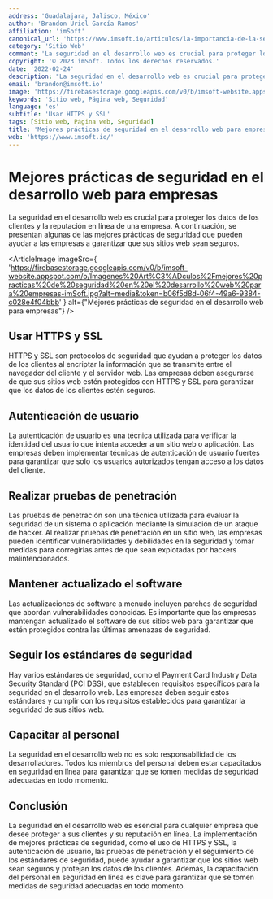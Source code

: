 ```yaml
---
address: 'Guadalajara, Jalisco, México'
author: 'Brandon Uriel García Ramos'
affiliation: 'imSoft'
canonical_url: 'https://www.imsoft.io/articulos/la-importancia-de-la-seguridad-en-el-desarrollo-web de las empresas'
category: 'Sitio Web'
comment: 'La seguridad en el desarrollo web es crucial para proteger los datos de los clientes y la reputación en línea de una empresa. A continuación, se presentan algunas de las mejores prácticas de seguridad que pueden ayudar a las empresas a garantizar que sus sitios web sean seguros.'
copyright: '© 2023 imSoft. Todos los derechos reservados.'
date: '2022-02-24'
description: "La seguridad en el desarrollo web es crucial para proteger los datos de los clientes y la reputación en línea de una empresa. A continuación, se presentan algunas de las mejores prácticas de seguridad que pueden ayudar a las empresas a garantizar que sus sitios web sean seguros."
email: 'brandon@imsoft.io'
image: 'https://firebasestorage.googleapis.com/v0/b/imsoft-website.appspot.com/o/Imagenes%20Art%C3%ADculos%2Fmejores%20practicas%20de%20seguridad%20en%20el%20desarrollo%20web%20para%20empresas-imSoft.jpg?alt=media&token=b06f5d8d-06f4-49a6-9384-c028e4f04bbb'
keywords: 'Sitio web, Página web, Seguridad'
language: 'es'
subtitle: 'Usar HTTPS y SSL'
tags: [Sitio web, Página web, Seguridad]
title: 'Mejores prácticas de seguridad en el desarrollo web para empresas'
web: 'https://www.imsoft.io/'
---
```


# Mejores prácticas de seguridad en el desarrollo web para empresas

La seguridad en el desarrollo web es crucial para proteger los datos de los clientes y la reputación en línea de una empresa. A continuación, se presentan algunas de las mejores prácticas de seguridad que pueden ayudar a las empresas a garantizar que sus sitios web sean seguros.

<ArticleImage
  imageSrc={
    'https://firebasestorage.googleapis.com/v0/b/imsoft-website.appspot.com/o/Imagenes%20Art%C3%ADculos%2Fmejores%20practicas%20de%20seguridad%20en%20el%20desarrollo%20web%20para%20empresas-imSoft.jpg?alt=media&token=b06f5d8d-06f4-49a6-9384-c028e4f04bbb'
  }
  alt={"Mejores prácticas de seguridad en el desarrollo web para empresas"}
/>

## Usar HTTPS y SSL

HTTPS y SSL son protocolos de seguridad que ayudan a proteger los datos de los clientes al encriptar la información que se transmite entre el navegador del cliente y el servidor web. Las empresas deben asegurarse de que sus sitios web estén protegidos con HTTPS y SSL para garantizar que los datos de los clientes estén seguros.

## Autenticación de usuario

La autenticación de usuario es una técnica utilizada para verificar la identidad del usuario que intenta acceder a un sitio web o aplicación. Las empresas deben implementar técnicas de autenticación de usuario fuertes para garantizar que solo los usuarios autorizados tengan acceso a los datos del cliente.

## Realizar pruebas de penetración

Las pruebas de penetración son una técnica utilizada para evaluar la seguridad de un sistema o aplicación mediante la simulación de un ataque de hacker. Al realizar pruebas de penetración en un sitio web, las empresas pueden identificar vulnerabilidades y debilidades en la seguridad y tomar medidas para corregirlas antes de que sean explotadas por hackers malintencionados.

## Mantener actualizado el software

Las actualizaciones de software a menudo incluyen parches de seguridad que abordan vulnerabilidades conocidas. Es importante que las empresas mantengan actualizado el software de sus sitios web para garantizar que estén protegidos contra las últimas amenazas de seguridad.

## Seguir los estándares de seguridad

Hay varios estándares de seguridad, como el Payment Card Industry Data Security Standard (PCI DSS), que establecen requisitos específicos para la seguridad en el desarrollo web. Las empresas deben seguir estos estándares y cumplir con los requisitos establecidos para garantizar la seguridad de sus sitios web.

## Capacitar al personal

La seguridad en el desarrollo web no es solo responsabilidad de los desarrolladores. Todos los miembros del personal deben estar capacitados en seguridad en línea para garantizar que se tomen medidas de seguridad adecuadas en todo momento.

## Conclusión

La seguridad en el desarrollo web es esencial para cualquier empresa que desee proteger a sus clientes y su reputación en línea. La implementación de mejores prácticas de seguridad, como el uso de HTTPS y SSL, la autenticación de usuario, las pruebas de penetración y el seguimiento de los estándares de seguridad, puede ayudar a garantizar que los sitios web sean seguros y protejan los datos de los clientes. Además, la capacitación del personal en seguridad en línea es clave para garantizar que se tomen medidas de seguridad adecuadas en todo momento.
